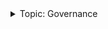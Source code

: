 <div class="stub">
<details><summary>Topic: Governance</summary>

This section is part of a series on the topic of *Governance*.

Docs:

- [Introduction to governance](concepts/vega-protocol.md#governance)
- [Tutorials: Governance proposals](tutorials/proposals/index.md)

Tools:

- [Vote and propose on token dApp ↗](https://token.vega.xyz/governance)

</details>
</div>